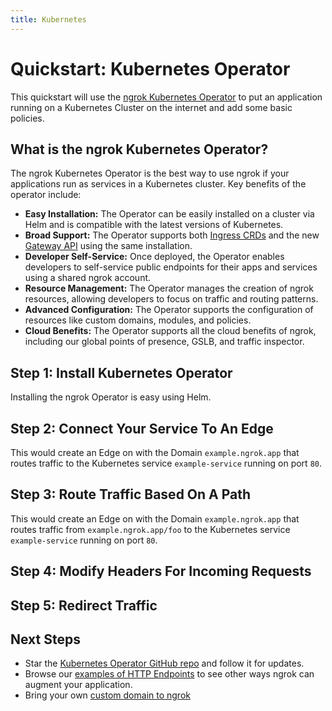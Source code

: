 ```yaml
---
title: Kubernetes
---
```








# Quickstart: Kubernetes Operator

This quickstart will use the [ngrok Kubernetes Operator](https://github.com/ngrok/kubernetes-ingress-controller) to put an application running on a Kubernetes Cluster on the internet and add some basic policies.

## What is the ngrok Kubernetes Operator?

The ngrok Kubernetes Operator is the best way to use ngrok if your applications run as services in a Kubernetes cluster. Key benefits of the operator include:

- **Easy Installation:** The Operator can be easily installed on a cluster via Helm and is compatible with the latest versions of Kubernetes.
- **Broad Support:** The Operator supports both [Ingress CRDs](https://kubernetes.io/docs/concepts/services-networking/ingress/) and the new [Gateway API](https://gateway-api.sigs.k8s.io/) using the same installation.
- **Developer Self-Service:** Once deployed, the Operator enables developers to self-service public endpoints for their apps and services using a shared ngrok account.
- **Resource Management:** The Operator manages the creation of ngrok resources, allowing developers to focus on traffic and routing patterns.
- **Advanced Configuration:** The Operator supports the configuration of resources like custom domains, modules, and policies.
- **Cloud Benefits:** The Operator supports all the cloud benefits of ngrok, including our global points of presence, GSLB, and traffic inspector.

## Step 1: Install Kubernetes Operator

Installing the ngrok Operator is easy using Helm.

<Tabs groupId="k8s" queryString="k8s-install">
	<TabItem value="ingress" label="Ingress Controller" default>
		<K8sIngressInstallExample />
	</TabItem>
	<TabItem value="gatewayAPI" label="Gateway API">
		<K8sGatewayAPIInstallExample />
	</TabItem>
</Tabs>

## Step 2: Connect Your Service To An Edge

This would create an Edge on with the Domain `example.ngrok.app` that routes traffic to the Kubernetes service `example-service` running on port `80`.

<Tabs groupId="k8s" queryString="k8s-basic">
	<TabItem value="ingress" label="Ingress Controller" default>
		<StaticDomainKubernetesExample />
	</TabItem>
	<TabItem value="gatewayAPI" label="Gateway API">
		<StaticDomainKubernetesGatewayExample />
	</TabItem>
</Tabs>

## Step 3: Route Traffic Based On A Path

This would create an Edge on with the Domain `example.ngrok.app` that routes traffic from `example.ngrok.app/foo` to the Kubernetes service `example-service` running on port `80`.

<Tabs groupId="k8s" queryString="k8s-basic-path">
	<TabItem value="ingress" label="Ingress Controller" default>
		<StaticDomainKubernetesPathExample />
	</TabItem>
	<TabItem value="gatewayAPI" label="Gateway API">
		<StaticDomainKubernetesGatewayPathExample />
	</TabItem>
</Tabs>

## Step 4: Modify Headers For Incoming Requests

<Tabs groupId="k8s" queryString="k8s-request-headers">
	<TabItem value="ingress" label="Ingress Controller" default>
		<K8sIngressModifyHeadersExample />
	</TabItem>
	<TabItem value="gatewayAPI" label="Gateway API">
		<K8sGatewayModifyHeadersExample />
	</TabItem>
</Tabs>

## Step 5: Redirect Traffic

<Tabs groupId="k8s" queryString="k8s-request-redirect">
	<TabItem value="ingress" label="Ingress Controller" default>
		<K8sIngressRedirectExample />
	</TabItem>
	<TabItem value="gatewayAPI" label="Gateway API">
		<K8sGatewayRedirectExample />
	</TabItem>
</Tabs>

## Next Steps

- Star the [Kubernetes Operator GitHub repo](https://github.com/ngrok/kubernetes-ingress-controller) and follow
  it for updates.
- Browse our [examples of HTTP Endpoints](/http/?cty=k8s) to see other ways ngrok can augment your application.
- Bring your own [custom domain to ngrok](/http/#bring-your-own-domain)
